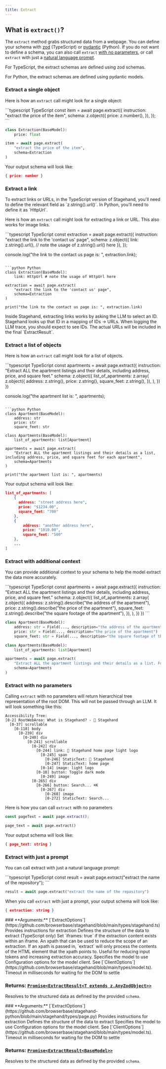 ```yaml
---
title: Extract
---
```


## What is `extract()`?
The `extract` method grabs structured data from a webpage. You can define your schema with [zod](https://github.com/colinhacks/zod) (TypeScript) or [pydantic](https://github.com/pydantic/pydantic) (Python). If you do not want to define a schema, you can also call `extract` [with no parameters](#extract-with-no-parameters), or call `extract` with just a [natural language prompt](#extract-with-just-a-prompt).

<Note>
For TypeScript, the extract schemas are defined using zod schemas.

For Python, the extract schemas are defined using pydantic models.
</Note>

### Extract a single object

Here is how an `extract` call might look for a single object:

<CodeGroup>
```typescript TypeScript
const item = await page.extract({
  instruction: "extract the price of the item",
  schema: z.object({
    price: z.number(),
  }),
});
```

```python Python
class Extraction(BaseModel):
    price: float

item = await page.extract(
    "extract the price of the item", 
    schema=Extraction
)
```
</CodeGroup>

Your output schema will look like:
```JSON JSON
{ price: number }
```

### Extract a link
<Note>
To extract links or URLs, in the TypeScript version of Stagehand, you'll need to define the relevant field as `z.string().url()`.
In Python, you'll need to define it as `HttpUrl`.
</Note>

Here is how an `extract` call might look for extracting a link or URL. This also works for image links.

<CodeGroup>
```typescript TypeScript
const extraction = await page.extract({
  instruction: "extract the link to the 'contact us' page",
  schema: z.object({
    link: z.string().url(), // note the usage of z.string().url() here
  }),
});

console.log("the link to the contact us page is: ", extraction.link);
```

```python Python
class Extraction(BaseModel):
    link: HttpUrl # note the usage of HttpUrl here

extraction = await page.extract(
    "extract the link to the 'contact us' page", 
    schema=Extraction
)

print("the link to the contact us page is: ", extraction.link)
```
</CodeGroup>

<Tip>
Inside Stagehand, extracting links works by asking the LLM to select an ID. Stagehand looks up that ID in a mapping of IDs -> URLs. When logging the LLM trace, you should expect to see IDs. The actual URLs will be included in the final `ExtractResult`.
</Tip>

### Extract a list of objects

Here is how an `extract` call might look for a list of objects.

<CodeGroup>
```typescript TypeScript
const apartments = await page.extract({
  instruction:
    "Extract ALL the apartment listings and their details, including address, price, and square feet."
  schema: z.object({
    list_of_apartments: z.array(
      z.object({
        address: z.string(),
        price: z.string(),
        square_feet: z.string(),
      }),
    ),
  })
})

console.log("the apartment list is: ", apartments);
```

```python Python
class Apartment(BaseModel):
    address: str
    price: str
    square_feet: str

class Apartments(BaseModel):
    list_of_apartments: list[Apartment]

apartments = await page.extract(
    "Extract ALL the apartment listings and their details as a list, including address, price, and square feet for each apartment",
    schema=Apartments
)

print("the apartment list is: ", apartments)
```
</CodeGroup>

Your output schema will look like:
```JSON JSON
list_of_apartments: [
    {
      address: "street address here",
      price: "$1234.00",
      square_feet: "700"
    },
    {
        address: "another address here",
        price: "1010.00",
        square_feet: "500"
    },
    ...
]
```


### Extract with additional context

You can provide additional context to your schema to help the model extract the data more accurately.

<CodeGroup>
```typescript TypeScript
const apartments = await page.extract({
 instruction:
   "Extract ALL the apartment listings and their details, including address, price, and square feet."
 schema: z.object({
   list_of_apartments: z.array(
     z.object({
       address: z.string().describe("the address of the apartment"),
       price: z.string().describe("the price of the apartment"),
       square_feet: z.string().describe("the square footage of the apartment"),
     }),
   ),
 })
})
```

```python Python
class Apartment(BaseModel):
    address: str = Field(..., description="the address of the apartment")
    price: str = Field(..., description="the price of the apartment")
    square_feet: str = Field(..., description="the square footage of the apartment")

class Apartments(BaseModel):
    list_of_apartments: list[Apartment]

apartments = await page.extract(
    "Extract ALL the apartment listings and their details as a list. For each apartment, include: the address of the apartment, the price of the apartment, and the square footage of the apartment",
    schema=Apartments
)
```
</CodeGroup>


### Extract with no parameters

Calling `extract` with no parameters will return hierarchical tree representation of the root DOM. This will not be passed through an LLM. It will look something like this:

```
Accessibility Tree:
[0-2] RootWebArea: What is Stagehand? - 🤘 Stagehand
  [0-37] scrollable
    [0-118] body
      [0-239] div
        [0-240] div
          [0-241] scrollable
            [0-242] div
              [0-244] link: 🤘 Stagehand home page light logo
                [0-245] span
                  [0-246] StaticText: 🤘 Stagehand
                  [0-247] StaticText: home page
                [0-14] image: light logo
              [0-10] button: Toggle dark mode
                [0-249] image
            [0-265] div
              [0-266] button: Search... ⌘K
                [0-267] div
                  [0-268] image
                  [0-272] StaticText: Search...
```

Here is how you can call `extract` with no parameters
<CodeGroup>
```typescript TypeScript
const pageText = await page.extract();
```

```python Python
page_text = await page.extract()
```
</CodeGroup>

Your output schema will look like:
```JSON JSON
{ page_text: string }
```


### Extract with just a prompt

You can call extract with just a natural language prompt:

<CodeGroup>
```typescript TypeScript
const result = await page.extract("extract the name of the repository");
```

```python Python
result = await page.extract("extract the name of the repository")
```
</CodeGroup>

When you call `extract` with just a prompt, your output schema will look like:
```JSON JSON
{ extraction: string }
```


<Tabs>
<Tab title="TypeScript">
### **Arguments:** [`ExtractOptions<T extends z.AnyZodObject>`](https://github.com/browserbase/stagehand/blob/main/types/stagehand.ts)

  <ParamField path="instruction" type="string" optional>
    Provides instructions for extraction
  </ParamField>

  <ParamField path="schema" type="z.AnyZodObject" optional>
    Defines the structure of the data to extract (TypeScript only)
  </ParamField>

  <ParamField path="iframes" type="boolean" optional>
      Set `iframes: true` if the extraction content exists within an iframe.
  </ParamField>

  <ParamField path="selector" type="string" optional>
      An xpath that can be used to reduce the scope of an extraction. If an xpath is passed in, `extract` will only process
      the contents of the HTML element that the xpath points to. Useful for reducing input tokens and increasing extraction
      accuracy.
  </ParamField>

  <ParamField path="modelName" type="AvailableModel" optional>
    Specifies the model to use
  </ParamField>

  <ParamField path="modelClientOptions" type="object" optional>
    Configuration options for the model client. See [`ClientOptions`](https://github.com/browserbase/stagehand/blob/main/types/model.ts).
  </ParamField>

  <ParamField path="domSettleTimeoutMs" type="number" optional>
    Timeout in milliseconds for waiting for the DOM to settle
  </ParamField>

### **Returns:** [`Promise<ExtractResult<T extends z.AnyZodObject>>`](https://github.com/browserbase/stagehand/blob/main/types/stagehand.ts)

Resolves to the structured data as defined by the provided `schema`.

</Tab>

<Tab title="Python">
### **Arguments:** [`ExtractOptions<T extends BaseModel>`](https://github.com/browserbase/stagehand-python/blob/main/stagehand/types/page.py)

  <ParamField path="instruction" type="string" optional>
    Provides instructions for extraction
  </ParamField>

  <ParamField path="schema" type="BaseModel" optional>
    Defines the structure of the data to extract
  </ParamField>

  <ParamField path="model_name" type="AvailableModel" optional>
    Specifies the model to use
  </ParamField>

  <ParamField path="model_client_options" type="dict" optional>
    Configuration options for the model client. See [`ClientOptions`](https://github.com/browserbase/stagehand/blob/main/types/model.ts).
  </ParamField>

  <ParamField path="dom_settle_timeout_ms" type="int" optional>
    Timeout in milliseconds for waiting for the DOM to settle
  </ParamField>

### **Returns:** [`Promise<ExtractResult<BaseModel>>`](https://github.com/browserbase/stagehand-python/blob/main/stagehand/types/page.py)

Resolves to the structured data as defined by the provided `schema`.
</Tab>
</Tabs>
